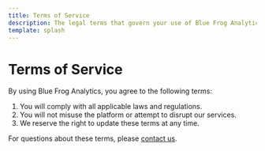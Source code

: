 ```yaml
---
title: Terms of Service
description: The legal terms that govern your use of Blue Frog Analytics.
template: splash
---
```


<div class="carbon-container">

# Terms of Service

By using Blue Frog Analytics, you agree to the following terms:

1. You will comply with all applicable laws and regulations.
2. You will not misuse the platform or attempt to disrupt our services.
3. We reserve the right to update these terms at any time.

For questions about these terms, please [contact us](/contact/).
</div>

